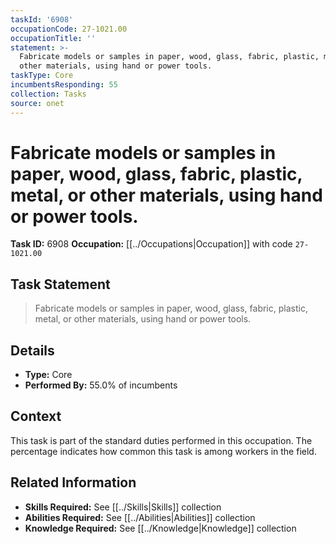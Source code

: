 ```yaml
---
taskId: '6908'
occupationCode: 27-1021.00
occupationTitle: ''
statement: >-
  Fabricate models or samples in paper, wood, glass, fabric, plastic, metal, or
  other materials, using hand or power tools.
taskType: Core
incumbentsResponding: 55
collection: Tasks
source: onet
---
```

# Fabricate models or samples in paper, wood, glass, fabric, plastic, metal, or other materials, using hand or power tools.

**Task ID:** 6908
**Occupation:** [[../Occupations|Occupation]] with code `27-1021.00`

## Task Statement

> Fabricate models or samples in paper, wood, glass, fabric, plastic, metal, or other materials, using hand or power tools.

## Details

- **Type:** Core
- **Performed By:** 55.0% of incumbents

## Context

This task is part of the standard duties performed in this occupation. The percentage indicates how common this task is among workers in the field.

## Related Information

- **Skills Required:** See [[../Skills|Skills]] collection
- **Abilities Required:** See [[../Abilities|Abilities]] collection
- **Knowledge Required:** See [[../Knowledge|Knowledge]] collection
